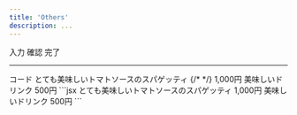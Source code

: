 ```yaml
---
title: 'Others'
description: ...
---
```






<Flex className='c--stepNav'>
	<Flex className='c--stepNav__item' bgc='content-3' c='base' px='30' py='10' pos='r'>
		<Lism className='c--stepNav__body'>
			<Text>入力</Text>
		</Lism>
		<Decorator
			pos='a'
			z='1'
			h='100%'
			w='.5em'
			bgc='inherit'
			l='100%'
			t='0'
			css={{ clipPath: 'polygon(0% 0%, 0% 100%, 100% 50%)' }}
		></Decorator>
	</Flex>
	<Flex className='c--stepNav__item' bgc='content-2' c='base' px='30' py='10' pos='r'>
		<Spacer w='em4' />
		<Lism className='c--stepNav__body'>
			<Text>確認</Text>
		</Lism>
		<Decorator
			pos='a'
			z='1'
			h='100%'
			w='.5em'
			bgc='inherit'
			l='100%'
			t='0'
			css={{ clipPath: 'polygon(0% 0%, 0% 100%, 100% 50%)' }}
		></Decorator>
	</Flex>
	<Flex className='c--stepNav__item' bgc='content' c='base' px='30' py='10'>
		<Spacer w='em4' />
		<Lism className='c--stepNav__body'>
			<Text>完了</Text>
		</Lism>
	</Flex>
</Flex>

---

<Preview>
	<PreviewTitle>コード</PreviewTitle>
	<PreviewArea resize p={30} nogrid>
		<Stack className='c--priceMenu' gap={30} fz={['s','m']} lh='s'>
			<Grid gtc='auto 1fr auto' ai='center' gap={20}>
				<Text>とても美味しいトマトソースのスパゲッティ</Text>
				{/* <Divider/> */}
				<Decorator bd='block-start' bdc='divider' />
				<Text whs='nowrap'>1,000円</Text>
			</Grid>
			<Grid gtc='auto 1fr auto' ai='center' gap={20}>
				<Text>美味しいドリンク</Text>
				<Decorator bd='block-start' bdc='divider' />
				<Text whs='nowrap'>500円</Text>
			</Grid>
		</Stack>
	</PreviewArea>
	<PreviewCode>
		```jsx
		<Stack className='c--priceMenu' gap={30} fz={['s','m']} lh='s'>
			<Grid gtc='auto 1fr auto' ai='center' gap={20}>
				<Text>とても美味しいトマトソースのスパゲッティ</Text>
				<Decorator bd='block-start' bdc='divider' />
				<Text whs='nowrap'>1,000円</Text>
			</Grid>
			<Grid gtc='auto 1fr auto' ai='center' gap={20}>
				<Text>美味しいドリンク</Text>
				<Decorator bd='block-start' bdc='divider' />
				<Text whs='nowrap'>500円</Text>
			</Grid>
		</Stack>
		```
	</PreviewCode>
</Preview>
